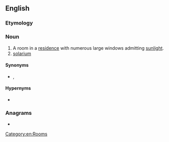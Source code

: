 {{also|sun room}}
==English==

===Etymology===
{{compound|en|sun|room}}

===Noun===
{{en-noun}}

# A room in a [[residence]] with numerous large windows admitting [[sunlight]].
# [[solarium]]

====Synonyms====
* {{l|en|Florida room}}, {{l|en|solarium}}

====Hypernyms====
* {{l|en|room}}

===Anagrams===
* {{anagrams|en|Monsour|unmoors}}

[[Category:en:Rooms]]